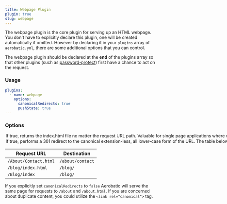 ```yaml
---
title: Webpage Plugin
plugin: true
slug: webpage
---
```



The webpage plugin is the core plugin for serving up an HTML webpage. You don't have to explicitly declare this plugin, one will be created automatically if omitted. However by declaring it in your `plugins` array of `aerobatic.yml`, there are some additional options that you can control.

The webpage plugin should be declared at the **end** of the plugins array so that other plugins (such as [password-protect](/docs/plugins/password-protect/)) first have a chance to act on the request.

### Usage

```yaml
plugins:
  - name: webpage
    options:
      canonicalRedirects: true
      pushState: true
---

```

### Options

<Option name="pushState">

If true, returns the `index.html` file no matter the request URL path. Valuable for single page applications where view routing is handled by a client JavaScript framework such as React, Angular, and Ember. Defaults to `false`.

</Option>

<Option name="canonicalRedirects">

If `true`, performs a `301` redirect to the canonical extension-less, all lower-case form of the URL. The table below illustrates sample redirection behavior. Defaults to `true`.

</Option>

| Request URL           | Destination      |
| --------------------- | ---------------- |
| `/About/Contact.html` | `/about/contact` |
| `/blog/index.html`    | `/blog/`         |
| `/Blog/index`         | `/blog/`         |

<Alert type="tip">

If you explicitly set `canonicalRedirects` to `false` Aerobatic will serve the same page for requests to `/about` and `/about.html`. If you are concerned about duplicate content, you could utilize the `<link rel="canonical">` tag.

</Alert>
